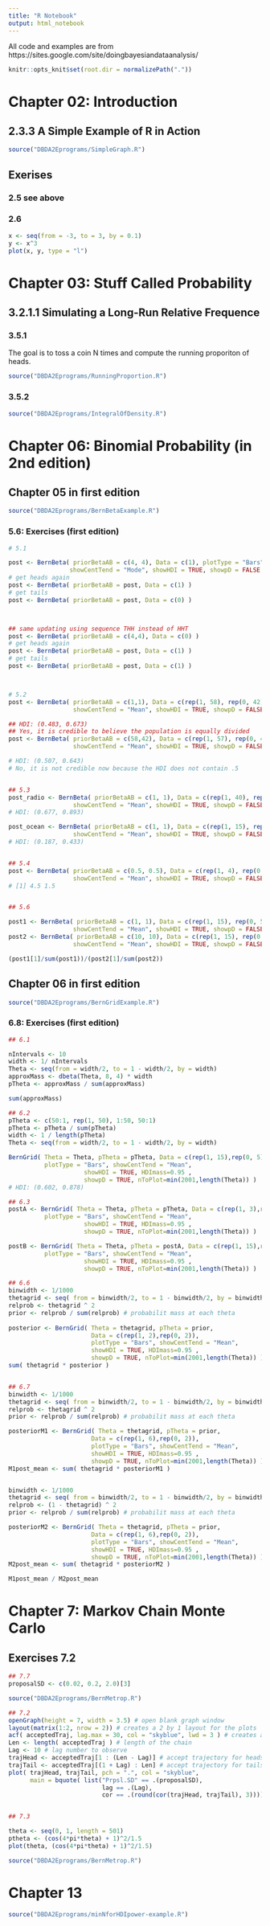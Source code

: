 ```yaml
---
title: "R Notebook"
output: html_notebook
---
```

All code and examples are from https://sites.google.com/site/doingbayesiandataanalysis/

```r
knitr::opts_knit$set(root.dir = normalizePath(".")) 
```


# Chapter 02: Introduction

## 2.3.3 A Simple Example of R in Action

```r
source("DBDA2Eprograms/SimpleGraph.R")
```

## Exerises

### 2.5 see above

### 2.6
```r
x <- seq(from = -3, to = 3, by = 0.1)
y <- x^3
plot(x, y, type = "l")
```

# Chapter 03: Stuff Called Probability

## 3.2.1.1 Simulating a Long-Run Relative Frequence

### 3.5.1

The goal is to toss a coin N times and compute the running proporiton of heads.

```r
source("DBDA2Eprograms/RunningProportion.R")
```

### 3.5.2

```r
source("DBDA2Eprograms/IntegralOfDensity.R")
```


# Chapter 06: Binomial Probability (in 2nd edition)
## Chapter 05 in first edition

```r
source("DBDA2Eprograms/BernBetaExample.R")
```

### 5.6: Exercises (first edition)

```r
# 5.1

post <- BernBeta( priorBetaAB = c(4, 4), Data = c(1), plotType = "Bars", 
                 showCentTend = "Mode", showHDI = TRUE, showpD = FALSE )
# get heads again
post <- BernBeta( priorBetaAB = post, Data = c(1) )
# get tails
post <- BernBeta( priorBetaAB = post, Data = c(0) )



## same updating using sequence THH instead of HHT
post <- BernBeta( priorBetaAB = c(4,4), Data = c(0) )
# get heads again
post <- BernBeta( priorBetaAB = post, Data = c(1) )
# get tails
post <- BernBeta( priorBetaAB = post, Data = c(1) )



# 5.2
post <- BernBeta( priorBetaAB = c(1,1), Data = c(rep(1, 58), rep(0, 42)),
                  showCentTend = "Mean", showHDI = TRUE, showpD = FALSE)

## HDI: (0.483, 0.673)
## Yes, it is credible to believe the population is equally divided
post <- BernBeta( priorBetaAB = c(58,42), Data = c(rep(1, 57), rep(0, 43)),
                  showCentTend = "Mean", showHDI = TRUE, showpD = FALSE)

# HDI: (0.507, 0.643)
# No, it is not credible now because the HDI does not contain .5


## 5.3
post_radio <- BernBeta( priorBetaAB = c(1, 1), Data = c(rep(1, 40), rep(0, 10)),
                  showCentTend = "Mean", showHDI = TRUE, showpD = FALSE)
# HDI: (0.677, 0.893)

post_ocean <- BernBeta( priorBetaAB = c(1, 1), Data = c(rep(1, 15), rep(0, 35)),
                  showCentTend = "Mean", showHDI = TRUE, showpD = FALSE)
# HDI: (0.187, 0.433)


## 5.4
post <- BernBeta( priorBetaAB = c(0.5, 0.5), Data = c(rep(1, 4), rep(0, 1)),
                  showCentTend = "Mean", showHDI = TRUE, showpD = FALSE)
# [1] 4.5 1.5


## 5.6

post1 <- BernBeta( priorBetaAB = c(1, 1), Data = c(rep(1, 15), rep(0, 5)),
                  showCentTend = "Mean", showHDI = TRUE, showpD = FALSE)
post2 <- BernBeta( priorBetaAB = c(10, 10), Data = c(rep(1, 15), rep(0, 5)),
                  showCentTend = "Mean", showHDI = TRUE, showpD = FALSE)

(post1[1]/sum(post1))/(post2[1]/sum(post2))

```

## Chapter 06 in first edition

```r
source("DBDA2Eprograms/BernGridExample.R")
```

### 6.8: Exercises (first edition)

```r
## 6.1

nIntervals <- 10
width <- 1/ nIntervals
Theta <- seq(from = width/2, to = 1 - width/2, by = width)
approxMass <- dbeta(Theta, 8, 4) * width
pTheta <- approxMass / sum(approxMass)

sum(approxMass)

## 6.2
pTheta <- c(50:1, rep(1, 50), 1:50, 50:1)
pTheta <- pTheta / sum(pTheta)
width <- 1 / length(pTheta)
Theta <- seq(from = width/2, to = 1 - width/2, by = width)

BernGrid( Theta = Theta, pTheta = pTheta, Data = c(rep(1, 15),rep(0, 5)),
          plotType = "Bars", showCentTend = "Mean",
                     showHDI = TRUE, HDImass=0.95 ,
                     showpD = TRUE, nToPlot=min(2001,length(Theta)) )
# HDI: (0.602, 0.878)

## 6.3
postA <- BernGrid( Theta = Theta, pTheta = pTheta, Data = c(rep(1, 3),rep(0, 1)),
          plotType = "Bars", showCentTend = "Mean",
                     showHDI = TRUE, HDImass=0.95 ,
                     showpD = TRUE, nToPlot=min(2001,length(Theta)) )

postB <- BernGrid( Theta = Theta, pTheta = postA, Data = c(rep(1, 15),rep(0, 5)),
          plotType = "Bars", showCentTend = "Mean",
                     showHDI = TRUE, HDImass=0.95 ,
                     showpD = TRUE, nToPlot=min(2001,length(Theta)) )

## 6.6
binwidth <- 1/1000
thetagrid <- seq( from = binwidth/2, to = 1 - binwidth/2, by = binwidth )
relprob <- thetagrid ^ 2
prior <- relprob / sum(relprob) # probabilit mass at each theta
  
posterior <- BernGrid( Theta = thetagrid, pTheta = prior, 
                       Data = c(rep(1, 2),rep(0, 2)),
                       plotType = "Bars", showCentTend = "Mean",
                       showHDI = TRUE, HDImass=0.95 ,
                       showpD = TRUE, nToPlot=min(2001,length(Theta)) )
sum( thetagrid * posterior )


## 6.7
binwidth <- 1/1000
thetagrid <- seq( from = binwidth/2, to = 1 - binwidth/2, by = binwidth )
relprob <- thetagrid ^ 2
prior <- relprob / sum(relprob) # probabilit mass at each theta

posteriorM1 <- BernGrid( Theta = thetagrid, pTheta = prior, 
                       Data = c(rep(1, 6),rep(0, 2)),
                       plotType = "Bars", showCentTend = "Mean",
                       showHDI = TRUE, HDImass=0.95 ,
                       showpD = TRUE, nToPlot=min(2001,length(Theta)) )
M1post_mean <- sum( thetagrid * posteriorM1 )


binwidth <- 1/1000
thetagrid <- seq( from = binwidth/2, to = 1 - binwidth/2, by = binwidth )
relprob <- (1 - thetagrid) ^ 2
prior <- relprob / sum(relprob) # probabilit mass at each theta

posteriorM2 <- BernGrid( Theta = thetagrid, pTheta = prior, 
                       Data = c(rep(1, 6),rep(0, 2)),
                       plotType = "Bars", showCentTend = "Mean",
                       showHDI = TRUE, HDImass=0.95 ,
                       showpD = TRUE, nToPlot=min(2001,length(Theta)) )
M2post_mean <- sum( thetagrid * posteriorM2 )

M1post_mean / M2post_mean
```




# Chapter 7: Markov Chain Monte Carlo

## Exercises 7.2

```r

## 7.7
proposalSD <- c(0.02, 0.2, 2.0)[3]

source("DBDA2Eprograms/BernMetrop.R")

## 7.2
openGraph(height = 7, width = 3.5) # open blank graph window
layout(matrix(1:2, nrow = 2)) # creates a 2 by 1 layout for the plots
acf( acceptedTraj, lag.max = 30, col = "skyblue", lwd = 3 ) # creates acf plot and places on top plot
Len <- length( acceptedTraj ) # length of the chain
Lag <- 10 # lag number to observe
trajHead <- acceptedTraj[1 : (Len - Lag)] # accept trajectory for heads
trajTail <- acceptedTraj[(1 + Lag) : Len] # accept trajectory for tails
plot( trajHead, trajTail, pch = ".", col = "skyblue",
      main = bquote( list("Prpsl.SD" == .(proposalSD),
                          lag == .(Lag),
                          cor == .(round(cor(trajHead, trajTail), 3)))))  # creates scatter plot


## 7.3

theta <- seq(0, 1, length = 501)
ptheta <- (cos(4*pi*theta) + 1)^2/1.5
plot(theta, (cos(4*pi*theta) + 1)^2/1.5)

source("DBDA2Eprograms/BernMetrop.R")

```






# Chapter 13

```r
source("DBDA2Eprograms/minNforHDIpower-example.R")
```




